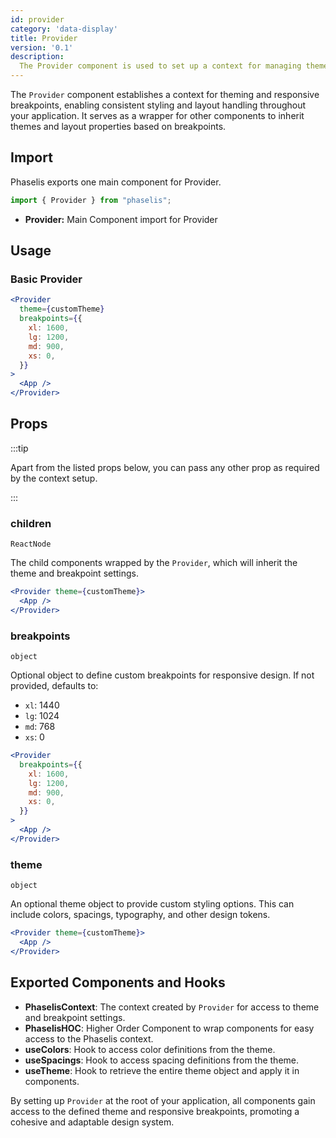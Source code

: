 ```yaml
---
id: provider
category: 'data-display'
title: Provider
version: '0.1'
description:
  The Provider component is used to set up a context for managing themes and breakpoints across your application.
---
```


The `Provider` component establishes a context for theming and responsive breakpoints, enabling consistent styling and layout handling throughout your application. It serves as a wrapper for other components to inherit themes and layout properties based on breakpoints.

## Import

Phaselis exports one main component for Provider.

```js
import { Provider } from "phaselis";
```

- **Provider:** Main Component import for Provider

## Usage

### Basic Provider

```jsx
<Provider
  theme={customTheme}
  breakpoints={{
    xl: 1600,
    lg: 1200,
    md: 900,
    xs: 0,
  }}
>
  <App />
</Provider>
```

## Props
:::tip

Apart from the listed props below, you can pass any other prop as required by the context setup.

:::

### children
`ReactNode`

The child components wrapped by the `Provider`, which will inherit the theme and breakpoint settings.

```jsx
<Provider theme={customTheme}>
  <App />
</Provider>
```

### breakpoints
`object`

Optional object to define custom breakpoints for responsive design. If not provided, defaults to:
- `xl`: 1440
- `lg`: 1024
- `md`: 768
- `xs`: 0

```jsx
<Provider
  breakpoints={{
    xl: 1600,
    lg: 1200,
    md: 900,
    xs: 0,
  }}
>
  <App />
</Provider>
```

### theme
`object`

An optional theme object to provide custom styling options. This can include colors, spacings, typography, and other design tokens.

```jsx
<Provider theme={customTheme}>
  <App />
</Provider>
```

## Exported Components and Hooks

- **PhaselisContext**: The context created by `Provider` for access to theme and breakpoint settings.
- **PhaselisHOC**: Higher Order Component to wrap components for easy access to the Phaselis context.
- **useColors**: Hook to access color definitions from the theme.
- **useSpacings**: Hook to access spacing definitions from the theme.
- **useTheme**: Hook to retrieve the entire theme object and apply it in components.

By setting up `Provider` at the root of your application, all components gain access to the defined theme and responsive breakpoints, promoting a cohesive and adaptable design system.